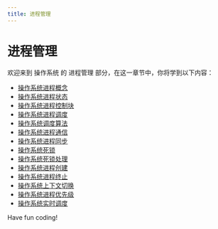 ```yaml
---
title: 进程管理
---
```


# 进程管理

欢迎来到 操作系统 的 进程管理 部分，在这一章节中，你将学到以下内容：

- [操作系统进程概念](./0-operating-system-process-concepts.mdx)
- [操作系统进程状态](./1-operating-system-process-status.mdx)
- [操作系统进程控制块](./2-operating-system-process-control-block.mdx)
- [操作系统进程调度](./3-operating-system-process-scheduling.mdx)
- [操作系统调度算法](./4-operating-system-scheduling-algorithm.mdx)
- [操作系统进程通信](./5-operating-system-process-communication.mdx)
- [操作系统进程同步](./6-operating-system-process-synchronization.mdx)
- [操作系统死锁](./7-operating-system-deadlock.mdx)
- [操作系统死锁处理](./8-operating-system-deadlock-handling.mdx)
- [操作系统进程创建](./9-operating-system-process-creation.mdx)
- [操作系统进程终止](./10-operating-system-process-termination.mdx)
- [操作系统上下文切换](./11-operating-system-context-switching.mdx)
- [操作系统进程优先级](./12-operating-system-process-priority.mdx)
- [操作系统实时调度](./13-operating-system-real-time-scheduling.mdx)

Have fun coding!